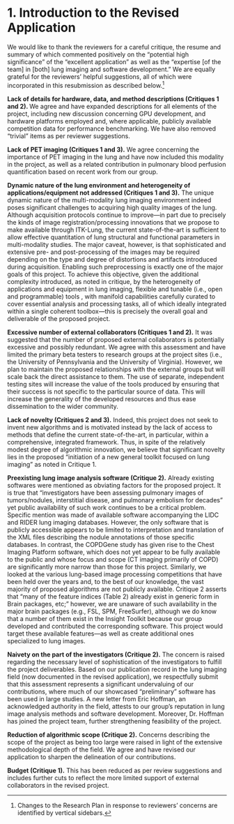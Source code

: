 
# 1. Introduction to the Revised Application

We would like to thank the reviewers for a careful critique, the resume and summary of
which commented positively on the "potential high significance" of the
"excellent application" as well as the “expertise [of the team] in [both] lung imaging
and software development."  We are equally grateful for the reviewers’ helpful suggestions,
all of which were incorporated in this resubmission as described below.[^1]

[^1]:  Changes to the Research Plan in response to reviewers’ concerns are identified by
vertical sidebars.


__Lack of details for hardware, data, and method descriptions (Critiques 1 and 2). __
We agree and have expanded descriptions for all elements of the project, including new
discussion concerning GPU development, and hardware platforms employed and, where applicable,
publicly available competition data for performance benchmarking.  We have also removed
"trivial" items as per reviewer suggestions.


__Lack of PET imaging (Critiques 1 and 3).__
We agree concerning the importance of PET
imaging in the lung and have now included this modality in the project, as well as a
related contribution in pulmonary blood perfusion quantification based on recent work
from our group.

__Dynamic nature of the lung environment and heterogeneity of applications/equipment
not addressed (Critiques 1 and 3).__
The unique dynamic nature of the multi-modality lung imaging environment
indeed poses significant challenges to acquiring high quality images of
the lung. Although acquisition protocols continue to improve---in part due
to precisely the kinds of image registration/processing innovations that
we propose to make available through ITK-Lung, the current
state-of-the-art is sufficient to allow effective quantitation of lung
structural and functional parameters in multi-modality studies. The
major caveat, however, is that sophisticated and extensive pre- and
post-processing of the images may be required depending on the type and
degree of distortions and artifacts introduced during acquisition.
Enabling such preprocessing is exactly one of the
major goals of this project. To achieve this objective, given the
additional complexity introduced, as noted in critique, by the
heterogeneity of applications and equipment in lung imaging, flexible
and tunable (i.e., open and programmable) tools \textcolor{red}{are needed}, with manifold
capabilities carefully curated to cover essential analysis and
processing tasks, all of which ideally integrated within a single
coherent toolbox---this is precisely the overall goal and deliverable of
the proposed project.

__Excessive number of external collaborators (Critiques 1 and 2).__
It was suggested that the number of proposed external collaborators is potentially excessive
and possibly redundant. We agree with this assessment and have limited the primary beta
testers to research groups at the project sites (i.e., the University of Pennsylvania and
the University of Virginia).  However, we plan to maintain the proposed relationships
with the external groups but will scale back the direct assistance to them. The use of separate, independent testing sites
will increase the value of the tools produced by ensuring that their success is not specific
to the particular source of data.  This will increase the generality of the developed resources
and thus ease dissemination to the wider community.

__Lack of novelty (Critiques 2 and 3).__  Indeed, this project does not seek to invent new
algorithms and is motivated instead by the lack of access to methods that define the
current state-of-the-art, in particular, within a comprehensive, integrated framework.
Thus, in spite of the relatively modest degree of algorithmic innovation, we believe that
significant novelty lies in the proposed "initiation of a new general toolkit focused on
lung imaging" as noted in Critique 1.

__Preexisting lung image analysis software (Critique 2).__
Already existing softwares were
mentioned as obviating factors for the proposed project. It is true that "investigators
have been assessing pulmonary images of tumors/nodules, interstitial disease, and pulmonary
embolism for decades" yet public availability of such work continues to be a critical
problem.  Specific mention was made of available software accompanying the LIDC and RIDER
lung imaging databases. However, the only software that is publicly accessible appears to
be limited to interpretation and translation of the XML files describing the nodule annotations
of those specific databases.  In contrast, the COPDGene study has given rise to the
Chest Imaging Platform software, which does not yet appear to be fully available to the
public and whose focus and scope (CT imaging primarily of COPD) are significantly more
narrow than those for this project.
Similarly, we looked at the various lung-based image processing competitions that have been
held over the years and, to the best
of our knowledge, the vast majority of proposed algorithms are not publicly available.
Critique 2 asserts that "many of the feature indices (Table 2) already exist in generic
form in Brain packages, etc;" however, we are unaware of such availability in the major
brain packages (e.g., FSL, SPM, FreeSurfer), although we do know that a number of them exist
in the Insight Toolkit because our group developed and contributed the corresponding software.
This project would target these available features---as well as create additional ones specialized
to lung images.

__Naivety on the part of the investigators (Critique 2).__
The concern is raised regarding the necessary level of sophistication of the investigators
to fulfill the project deliverables. Based on our publication record in the lung imaging field (now
documented in the revised application), we respectfully submit that this assessment represents
a significant undervaluing of our contributions, where much of our showcased
"preliminary" software has been used in large studies. A new letter from Eric Hoffman,
an acknowledged authority in the field, attests to our group’s
reputation in lung image analysis methods and software development.  Moreover, Dr. Hoffman
has joined the project team, further strengthening feasibility of the project.

__Reduction of algorithmic scope (Critique 2).__
Concerns describing the scope of the project as being too large were raised in light of the
extensive methodological depth of the field. We agree and have revised our application to
sharpen the delineation of our contributions.

__Budget (Critique 1).__
This has been reduced as per review suggestions and includes further cuts to reflect the
more limited support of external collaborators in the revised project.





